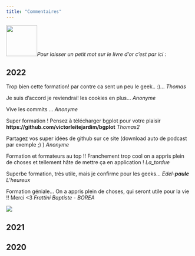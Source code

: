 ```yaml
---
title: "Commentaires"
---
```


![](data/livre.png){width="84"}*Pour laisser un petit mot sur le livre d'or c'est par ici :*

::: {.callout-note icon="false"}
## 2022

Trop bien cette formation! par contre ca sent un peu le geek.. :)... *Thomas*

Je suis d'accord je reviendrai! les cookies en plus... *Anonyme*

Vive les commits ... *Anonyme*

Super formation ! Pensez à télécharger bgplot pour votre plaisir **https://github.com/victorleitejardim/bgplot** *Thomas2*

Partagez vos super idées de github sur ce site (download auto de podcast par exemple ;) ) *Anonyme*

Formation et formateurs au top !! Franchement trop cool on a appris plein de choses et tellement hâte de mettre ça en application ! *La_tordue*

Superbe formation, très utile, mais je confirme pour les geeks... *Edel-**paule** L'heureux*

Formation géniale... On a appris plein de choses, qui seront utile pour la vie !! Merci <3 *Frattini Baptiste - BOREA*

![](https://scontent-cdt1-1.xx.fbcdn.net/v/t39.30808-6/272055235_10159793824432394_3910495082952106747_n.jpg?_nc_cat=101&ccb=1-7&_nc_sid=8bfeb9&_nc_ohc=VWuEoHs4FXAAX8ea4ju&_nc_ht=scontent-cdt1-1.xx&oh=00_AfBkA1zFBOvKWxHhT_3YYOP4oQgmT_vh4KS4_eFi1-Q3eA&oe=638EEB19)


:::

::: {.callout-note icon="false"}
## 2021
:::

::: {.callout-note icon="false"}
## 2020
:::
